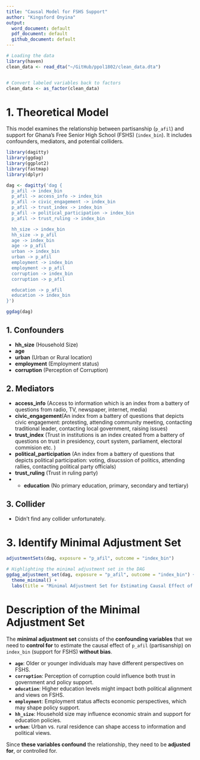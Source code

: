 ```yaml
---
title: "Causal Model for FSHS Support"
author: "Kingsford Onyina"
output:
  word_document: default
  pdf_document: default
  github_document: default
---
```



```r
# Loading the data
library(haven)
clean_data <- read_dta("~/GitHub/ppol1802/clean_data.dta")


# Convert labeled variables back to factors
clean_data <- as_factor(clean_data)

```


# **1. Theoretical Model**
This model examines the relationship between partisanship (`p_afil`) and support for Ghana's Free Senior High School (FSHS) (`index_bin`). It includes confounders, mediators, and potential colliders.


```r
library(dagitty)
library(ggdag)
library(ggplot2)
library(fastmap)
library(dplyr)
```


```r
dag <- dagitty('dag {
  p_afil -> index_bin
  p_afil -> access_info -> index_bin
  p_afil -> civic_engagement -> index_bin
  p_afil -> trust_index -> index_bin
  p_afil -> political_participation -> index_bin
  p_afil -> trust_ruling -> index_bin

  hh_size -> index_bin
  hh_size -> p_afil
  age -> index_bin
  age -> p_afil
  urban -> index_bin
  urban -> p_afil
  employment -> index_bin
  employment -> p_afil
  corruption -> index_bin
  corruption -> p_afil

  education -> p_afil
  education -> index_bin
}')
```


```r
ggdag(dag)
```


## **1. Confounders**

- **hh_size** (Household Size)
- **age**  
- **urban** (Urban or Rural location)  
- **employment** (Employment status)  
- **corruption** (Perception of Corruption)  

## **2. Mediators**

- **access_info** (Access to information which is an index from a battery of questions from radio, TV, newspaper, internet, media)  
- **civic_engagement**(An index from a battery of questions that depicts civic engagement: protesting, attending community meeting, contacting traditional leader, contacting local government, raising issues)  
- **trust_index** (Trust in institutions is an index created from a battery of questions on trust in presidency, court system, parliament, electoral commision etc. )  
- **political_participation** (An index from a battery of questions that depicts political participation: voting, disucssion of politics, attending rallies, contacting political party officials) 
- **trust_ruling** (Trust in ruling party)  
- - **education**  (No primary education, primary, secondary and tertiary)

## **3. Collider**
- Didn't find any collider unfortunately.


# **3. Identify Minimal Adjustment Set**
```r
adjustmentSets(dag, exposure = "p_afil", outcome = "index_bin")
```


```r
# Highlighting the minimal adjustment set in the DAG
ggdag_adjustment_set(dag, exposure = "p_afil", outcome = "index_bin") +
  theme_minimal() +
  labs(title = "Minimal Adjustment Set for Estimating Causal Effect of Partisanship on FSHS Support")

```

# **Description of the Minimal Adjustment Set**

The **minimal adjustment set** consists of the **confounding variables** that we need to **control for** to estimate the causal effect of `p_afil` (partisanship) on `index_bin` (support for FSHS) **without bias**.

- **`age`**: Older or younger individuals may have different perspectives on FSHS.
- **`corruption`**: Perception of corruption could influence both trust in government and policy support.
- **`education`**: Higher education levels might impact both political alignment and views on FSHS.
- **`employment`**: Employment status affects economic perspectives, which may shape policy support.
- **`hh_size`**: Household size may influence economic strain and support for education policies.
- **`urban`**: Urban vs. rural residence can shape access to information and political views.

Since **these variables confound** the relationship, they need to be **adjusted for**, or controlled for.

